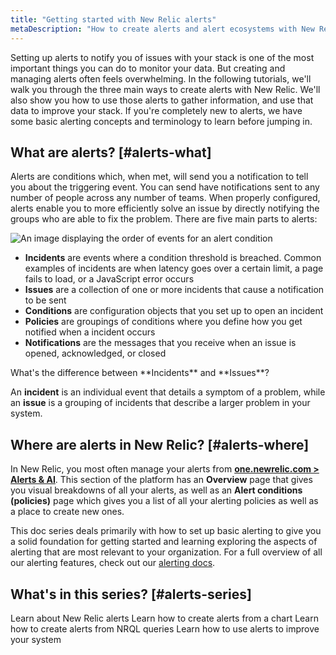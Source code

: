 ```yaml
---
title: "Getting started with New Relic alerts"
metaDescription: "How to create alerts and alert ecosystems with New Relic"
---
```




Setting up alerts to notify you of issues with your stack is one of the most important things you can do to monitor your data. But creating and managing alerts often feels overwhelming. In the following tutorials, we'll walk you through the three main ways to create alerts with New Relic. We'll also show you how to use those alerts to gather information, and use that data to improve your stack. If you're completely new to alerts, we have some basic alerting concepts and terminology to learn before jumping in.

## What are alerts? [#alerts-what]

Alerts are conditions which, when met, will send you a notification to tell you about the triggering event. You can send have notifications sent to any number of people across any number of teams. When properly configured, alerts enable you to more efficiently solve an issue by directly notifying the groups who are able to fix the problem. There are five main parts to alerts:

<img
    title="Alert flow"
    alt="An image displaying the order of events for an alert condition"
    src={alertsFlow}
/>

* **Incidents** are events where a condition threshold is breached. Common examples of incidents are when latency goes over a certain limit, a page fails to load, or a JavaScript error occurs
* **Issues** are a collection of one or more incidents that cause a notification to be sent
* **Conditions** are configuration objects that you set up to open an incident
* **Policies** are groupings of conditions where you define how you get notified when a incident occurs
* **Notifications** are the messages that you receive when an issue is opened, acknowledged, or closed

<Callout variant="tip">
What's the difference between **Incidents** and **Issues**? 

An **incident** is an individual event that details a symptom of a problem, while an **issue** is a grouping of incidents that describe a larger problem in your system.
    </Callout>

## Where are alerts in New Relic? [#alerts-where]

In New Relic, you most often manage your alerts from [**one.newrelic.com > Alerts & AI**](https://one.newrelic.com/alerts-ai). This section of the platform has an **Overview** page that gives you visual breakdowns of all your alerts, as well as an **Alert conditions (policies)** page which gives you a list of all your alerting policies as well as a place to create new ones.

This doc series deals primarily with how to set up basic alerting to give you a solid foundation for getting started and learning exploring the aspects of alerting that are most relevant to your organization. For a full overview of all our alerting features, check out our [alerting docs](/docs/alerts-applied-intelligence/overview/).

## What's in this series? [#alerts-series]

<DocTiles>
  <DocTile title='Getting started with New Relic alerts' path="/docs/tutorial-create-alerts/create-new-relic-alerts/" label={{text: "You are here", color: "orange"}}> Learn about New Relic alerts</DocTile>
  <DocTile title='Create alerts from charts' path="/docs/tutorial-create-alerts/create-chart-alerts/"> Learn how to create alerts from a chart</DocTile>
  <DocTile title='Create NRQL alerts' path="/docs/tutorial-create-alerts/create-nrql-alerts/"> Learn how to create alerts from NRQL queries</DocTile>
  <DocTile title='Improve your stack with alerts' path="/docs/tutorial-create-alerts/improve-with-alerts/"> Learn how to use alerts to improve your system</DocTile>
</DocTiles>